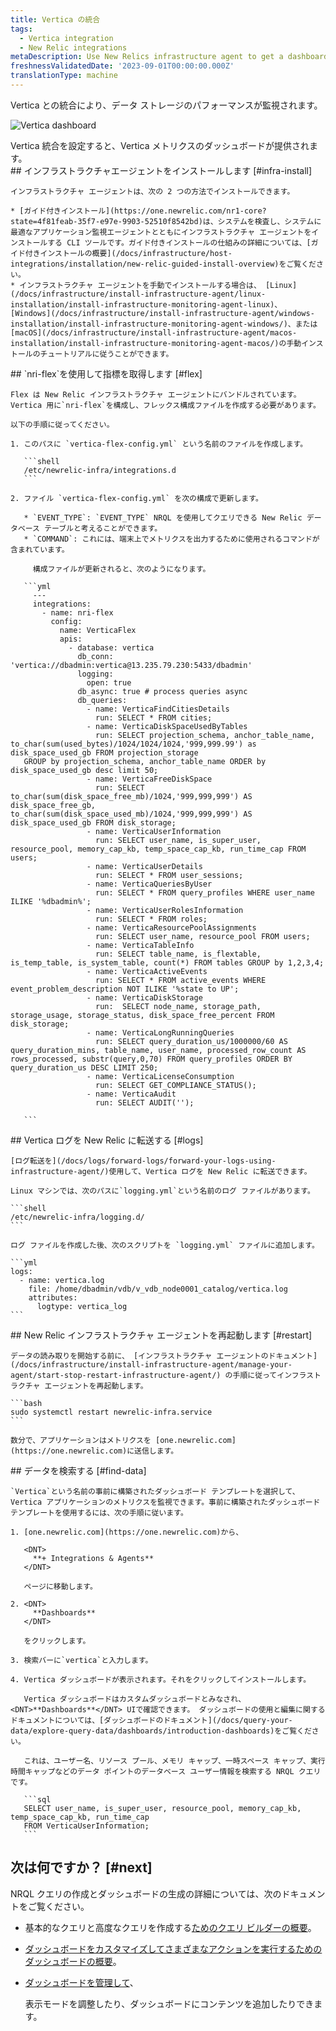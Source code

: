 ```yaml
---
title: Vertica の統合
tags:
  - Vertica integration
  - New Relic integrations
metaDescription: Use New Relics infrastructure agent to get a dashboard with metrics from your Vertica.
freshnessValidatedDate: '2023-09-01T00:00:00.000Z'
translationType: machine
---
```


Vertica との統合により、データ ストレージのパフォーマンスが監視されます。

<img
  title="Vertica dashboard"
  alt="Vertica dashboard"
  src="/images/infrastructure_screenshot-full_Vertica-dashboard.webp"
/>

<figcaption>
  Vertica 統合を設定すると、Vertica メトリクスのダッシュボードが提供されます。
</figcaption>

<Steps>
  <Step>
    ## インフラストラクチャエージェントをインストールします [#infra-install]

    インフラストラクチャ エージェントは、次の 2 つの方法でインストールできます。

    * [ガイド付きインストール](https://one.newrelic.com/nr1-core?state=4f81feab-35f7-e97e-9903-52510f8542bd)は、システムを検査し、システムに最適なアプリケーション監視エージェントとともにインフラストラクチャ エージェントをインストールする CLI ツールです。ガイド付きインストールの仕組みの詳細については、[ガイド付きインストールの概要](/docs/infrastructure/host-integrations/installation/new-relic-guided-install-overview)をご覧ください。
    * インフラストラクチャ エージェントを手動でインストールする場合は、 [Linux](/docs/infrastructure/install-infrastructure-agent/linux-installation/install-infrastructure-monitoring-agent-linux)、 [Windows](/docs/infrastructure/install-infrastructure-agent/windows-installation/install-infrastructure-monitoring-agent-windows/)、または [macOS](/docs/infrastructure/install-infrastructure-agent/macos-installation/install-infrastructure-monitoring-agent-macos/)の手動インストールのチュートリアルに従うことができます。
  </Step>

  <Step>
    ## `nri-flex`を使用して指標を取得します [#flex]

    Flex は New Relic インフラストラクチャ エージェントにバンドルされています。Vertica 用に`nri-flex`を構成し、フレックス構成ファイルを作成する必要があります。

    以下の手順に従ってください。

    1. このパスに `vertica-flex-config.yml` という名前のファイルを作成します。

       ```shell
       /etc/newrelic-infra/integrations.d
       ```

    2. ファイル `vertica-flex-config.yml` を次の構成で更新します。

       * `EVENT_TYPE`: `EVENT_TYPE` NRQL を使用してクエリできる New Relic データベース テーブルと考えることができます。
       * `COMMAND`: これには、端末上でメトリクスを出力するために使用されるコマンドが含まれています。

         構成ファイルが更新されると、次のようになります。

       ```yml
         --- 
         integrations:
           - name: nri-flex
             config:
               name: VerticaFlex
               apis:
                 - database: vertica
                   db_conn: 'vertica://dbadmin:vertica@13.235.79.230:5433/dbadmin'
                   logging:
                     open: true
                   db_async: true # process queries async
                   db_queries:
                     - name: VerticaFindCitiesDetails
                       run: SELECT * FROM cities;
                     - name: VerticaDiskSpaceUsedByTables
                       run: SELECT projection_schema, anchor_table_name, to_char(sum(used_bytes)/1024/1024/1024,'999,999.99') as disk_space_used_gb FROM projection_storage
       GROUP by projection_schema, anchor_table_name ORDER by disk_space_used_gb desc limit 50;
                     - name: VerticaFreeDiskSpace
                       run: SELECT to_char(sum(disk_space_free_mb)/1024,'999,999,999') AS disk_space_free_gb, to_char(sum(disk_space_used_mb)/1024,'999,999,999') AS disk_space_used_gb FROM disk_storage;
                     - name: VerticaUserInformation
                       run: SELECT user_name, is_super_user, resource_pool, memory_cap_kb, temp_space_cap_kb, run_time_cap FROM users;
                     - name: VerticaUserDetails
                       run: SELECT * FROM user_sessions;
                     - name: VerticaQueriesByUser
                       run: SELECT * FROM query_profiles WHERE user_name ILIKE '%dbadmin%';
                     - name: VerticaUserRolesInformation
                       run: SELECT * FROM roles;
                     - name: VerticaResourcePoolAssignments
                       run: SELECT user_name, resource_pool FROM users;
                     - name: VerticaTableInfo
                       run: SELECT table_name, is_flextable, is_temp_table, is_system_table, count(*) FROM tables GROUP by 1,2,3,4;
                     - name: VerticaActiveEvents
                       run: SELECT * FROM active_events WHERE event_problem_description NOT ILIKE '%state to UP';
                     - name: VerticaDiskStorage
                       run:  SELECT node_name, storage_path, storage_usage, storage_status, disk_space_free_percent FROM disk_storage;
                     - name: VerticaLongRunningQueries
                       run: SELECT query_duration_us/1000000/60 AS query_duration_mins, table_name, user_name, processed_row_count AS rows_processed, substr(query,0,70) FROM query_profiles ORDER BY query_duration_us DESC LIMIT 250;
                     - name: VerticaLicenseConsumption
                       run: SELECT GET_COMPLIANCE_STATUS();
                     - name: VerticaAudit
                       run: SELECT AUDIT('');

       ```
  </Step>

  <Step>
    ## Vertica ログを New Relic に転送する [#logs]

    [ログ転送を](/docs/logs/forward-logs/forward-your-logs-using-infrastructure-agent/)使用して、Vertica ログを New Relic に転送できます。

    Linux マシンでは、次のパスに`logging.yml`という名前のログ ファイルがあります。

    ```shell
    /etc/newrelic-infra/logging.d/
    ```

    ログ ファイルを作成した後、次のスクリプトを `logging.yml` ファイルに追加します。

    ```yml
    logs:
      - name: vertica.log
        file: /home/dbadmin/vdb/v_vdb_node0001_catalog/vertica.log
        attributes:
          logtype: vertica_log
    ```
  </Step>

  <Step>
    ## New Relic インフラストラクチャ エージェントを再起動します [#restart]

    データの読み取りを開始する前に、 [インフラストラクチャ エージェントのドキュメント](/docs/infrastructure/install-infrastructure-agent/manage-your-agent/start-stop-restart-infrastructure-agent/) の手順に従ってインフラストラクチャ エージェントを再起動します。

    ```bash
    sudo systemctl restart newrelic-infra.service
    ```

    数分で、アプリケーションはメトリクスを [one.newrelic.com](https://one.newrelic.com)に送信します。
  </Step>

  <Step>
    ## データを検索する [#find-data]

    `Vertica`という名前の事前に構築されたダッシュボード テンプレートを選択して、Vertica アプリケーションのメトリクスを監視できます。事前に構築されたダッシュボード テンプレートを使用するには、次の手順に従います。

    1. [one.newrelic.com](https://one.newrelic.com)から、

       <DNT>
         **+ Integrations & Agents**
       </DNT>

       ページに移動します。

    2. <DNT>
         **Dashboards**
       </DNT>

       をクリックします。

    3. 検索バーに`vertica`と入力します。

    4. Vertica ダッシュボードが表示されます。それをクリックしてインストールします。

       Vertica ダッシュボードはカスタムダッシュボードとみなされ、<DNT>**Dashboards**</DNT> UIで確認できます。 ダッシュボードの使用と編集に関するドキュメントについては、[ダッシュボードのドキュメント](/docs/query-your-data/explore-query-data/dashboards/introduction-dashboards)をご覧ください。

       これは、ユーザー名、リソース プール、メモリ キャップ、一時スペース キャップ、実行時間キャップなどのデータ ポイントのデータベース ユーザー情報を検索する NRQL クエリです。

       ```sql
       SELECT user_name, is_super_user, resource_pool, memory_cap_kb, temp_space_cap_kb, run_time_cap 
       FROM VerticaUserInformation;
       ```
  </Step>
</Steps>

## 次は何ですか？ [#next]

NRQL クエリの作成とダッシュボードの生成の詳細については、次のドキュメントをご覧ください。

* 基本的なクエリと高度なクエリを作成する[ためのクエリ ビルダーの概要](/docs/query-your-data/explore-query-data/query-builder/introduction-query-builder)。

* [ダッシュボードをカスタマイズしてさまざまなアクションを実行するためのダッシュボードの概要](/docs/query-your-data/explore-query-data/dashboards/introduction-dashboards)。

* [ダッシュボードを管理して](/docs/query-your-data/explore-query-data/dashboards/manage-your-dashboard)、

  <InlinePopover type="dashboards"/>

  表示モードを調整したり、ダッシュボードにコンテンツを追加したりできます。
